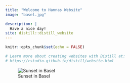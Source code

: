 ```yaml
---
title: "Welcome to Hannas Website"
image: "basel.jpg"

description: |
  Have a nice day!
site: distill::distill_website
---
```


```r
knitr::opts_chunk$set(echo = FALSE)

# Learn more about creating websites with Distill at:
# https://rstudio.github.io/distill/website.html

```


![Sunset in Basel](basel.jpg)


